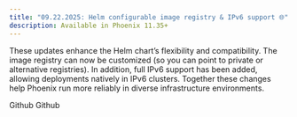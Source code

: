 ```yaml
---
title: "09.22.2025: Helm configurable image registry & IPv6 support 🌐"
description: Available in Phoenix 11.35+
---
```


<Update label="09.22.2025">

These updates enhance the Helm chart’s flexibility and compatibility. The image registry can now be customized (so you can point to private or alternative registries). In addition, full IPv6 support has been added, allowing deployments natively in IPv6 clusters. Together these changes help Phoenix run more reliably in diverse infrastructure environments.

<Card title="feat(helm): add IPv6 support by yann-soubeyrand · Pull Request #9482 · Arize-ai/phoenixGitHub" href="https://github.com/Arize-ai/phoenix/pull/9482" icon="github"  horizontal>
Github
</Card>

<Card title="feat(helm): allow image registry configuration by yann-soubeyrand · Pull Request #9485 · Arize-ai/phoenixGitHub" href="https://github.com/Arize-ai/phoenix/pull/9485" icon="github"  horizontal>
Github
</Card>

</Update>
